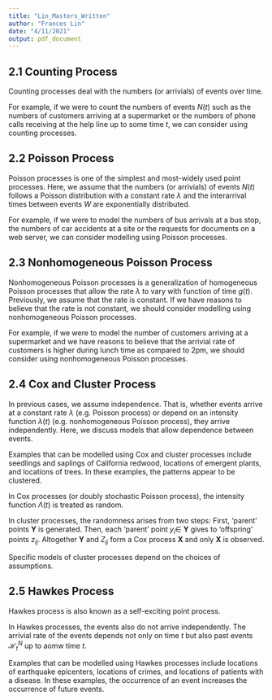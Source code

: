 ```yaml
---
title: "Lin_Masters_Written"
author: "Frances Lin"
date: "4/11/2021"
output: pdf_document
---
```


## 2.1 Counting Process

Counting processes deal with the numbers (or arrivials) of events over time.

For example, if we were to count the numbers of events $N(t)$ such as the numbers of customers arriving at a supermarket or the numbers of phone calls receiving at the help line up to some time $t$, we can consider using counting processes.




## 2.2 Poisson Process

Poisson processes is one of the simplest and most-widely used point processes. Here, we assume that the numbers (or arrivials) of events $N(t)$ follows a Poisson distribution with a constant rate $\lambda$ and the interarrival times between events $W$ are exponentially distributed. 

For example, if we were to model the numbers of bus arrivals at a bus stop, the numbers of car accidents at a site or the requests for documents on a web server, we can consider modelling using Poisson processes.




## 2.3 Nonhomogeneous Poisson Process

Nonhomogeneous Poisson processes is a generalization of homogeneous Poisson processes that allow the rate $\lambda$ to vary with function of time $g(t)$. Previously, we assume that the rate is constant. If we have reasons to believe that the rate is not constant, we should consider modelling using nonhomogeneous Poisson processes.

For example, if we were to model the number of customers arriving at a supermarket and we have reasons to believe that the arrivial rate of customers is higher during lunch time as compared to 2pm, we should consider using nonhomogeneous Poisson processes. 




## 2.4 Cox and Cluster Process

In previous cases, we assume independence. That is, whether events arrive at a constant rate $\lambda$ (e.g. Poisson process) or depend on an intensity function $\lambda (t)$ (e.g. nonhomogeneous Poisson process), they arrive independently. Here, we discuss models that allow dependence between events. 

Examples that can be modelled using Cox and cluster processes include seedlings and saplings of California redwood, locations of emergent plants, and locations of trees. In these examples, the patterns appear to be clustered. 

In Cox processes (or doubly stochastic Poisson process), the intensity function $\Lambda (t)$ is treated as random. 

In cluster processes, the randomness arises from two steps: First, 'parent' points **Y** is generated. Then, each 'parent' point $y_i \in$ **Y** gives to 'offspring' points $z_{ij}$. Altogether **Y** and $Z_{ij}$ form a Cox process **X** and only **X** is observed. 

Specific models of cluster processes depend on the choices of assumptions.




## 2.5 Hawkes Process 

Hawkes process is also known as a self-exciting point process.  

In Hawkes processes, the events also do not arrive independently. The arrivial rate of the events depends not only on time $t$ but also past events $\mathcal{H}_{t}^{N}$ up to aomw time $t$. 

Examples that can be modelled using Hawkes processes include locations of earthquake epicenters, locations of crimes, and locations of patients with a disease. In these examples, the occurrence of an event increases the occurrence of future events. 



